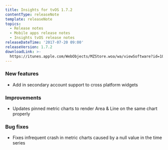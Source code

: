 ```yaml
---
title: Insights for tvOS 1.7.2
contentType: releaseNote
template: releaseNote
topics:
  - Release notes
  - Mobile apps release notes
  - Insights tvOS release notes
releaseDateTime: '2017-07-20 09:00'
releaseVersion: 1.7.2
downloadLink: >-
  https://itunes.apple.com/WebObjects/MZStore.woa/wa/viewSoftware?id=1098396112&mt=8
---
```


### New features

* Add in secondary account support to cross platform widgets

### Improvements

* Updates pinned metric charts to render Area & Line on the same chart properly

### Bug fixes

* Fixes infrequent crash in metric charts caused by a null value in the time series
